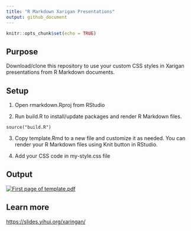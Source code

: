 ```yaml
---
title: "R Markdown Xarigan Presentations"
output: github_document
---
```

```r
knitr::opts_chunk$set(echo = TRUE)
```
## Purpose
Download/clone this repository to use your custom CSS styles in Xarigan presentations from R Markdown documents.

## Setup

1. Open rmarkdown.Rproj from RStudio

2. Run build.R to install/update packages and render R Markdown files.

```
source("build.R")
```

3. Copy template.Rmd to a new file and customize it as needed. You can render your R Markdown files using Knit button in RStudio.


4. Add your CSS code in my-style.css file

## Output

[![First page of template.pdf](example.png)](https://jrosell.github.io/rmarkdown-xaringan-presentation/template.html)

## Learn more
[https://slides.yihui.org/xaringan/](https://slides.yihui.org/xaringan/)
